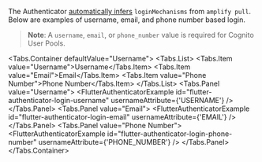 
<Alert role="none" heading="Zero Configuration">

The Authenticator [automatically infers](/connected-components/authenticator#step-1-configure-backend) `loginMechanisms` from `amplify pull`.
Below are examples of username, email, and phone number based login.

</Alert>

> **Note**: A `username`, `email`, or `phone_number` value is required for Cognito User Pools.

<Tabs.Container defaultValue="Username">
  <Tabs.List>
    <Tabs.Item value="Username">Username</Tabs.Item>
    <Tabs.Item value="Email">Email</Tabs.Item>
    <Tabs.Item value="Phone Number">Phone Number</Tabs.Item>
  </Tabs.List>
  <Tabs.Panel value="Username">
    <FlutterAuthenticatorExample
      id="flutter-authenticator-login-username"
      usernameAttribute={'USERNAME'}
    />
  </Tabs.Panel>
  <Tabs.Panel value="Email">
    <FlutterAuthenticatorExample
      id="flutter-authenticator-login-email"
      usernameAttribute={'EMAIL'}
    />
  </Tabs.Panel>
  <Tabs.Panel value="Phone Number">
    <FlutterAuthenticatorExample
      id="flutter-authenticator-login-phone-number"
      usernameAttribute={'PHONE_NUMBER'}
    />
  </Tabs.Panel>
</Tabs.Container>
